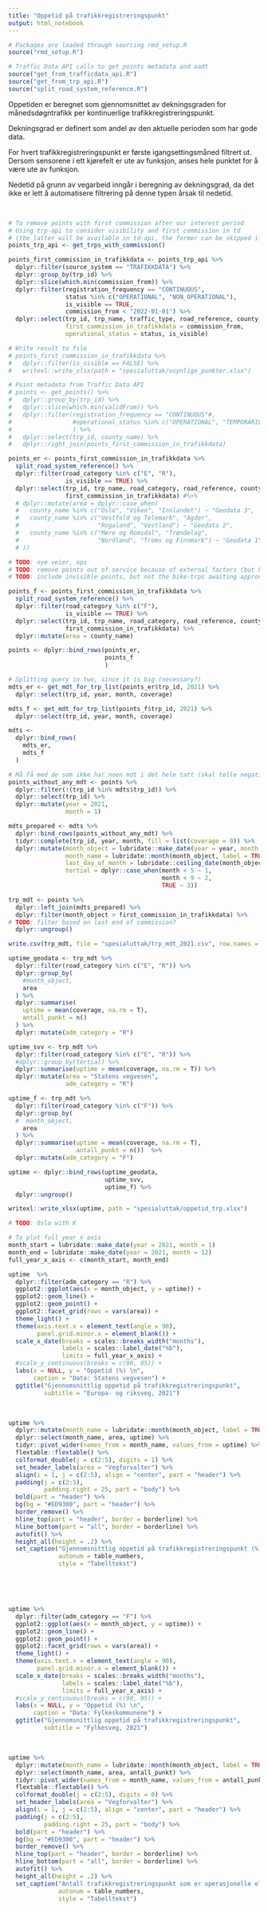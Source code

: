 ```yaml
---
title: "Oppetid på trafikkregistreringspunkt"
output: html_notebook
---
```


```r
# Packages are loaded through sourcing rmd_setup.R
source("rmd_setup.R")

# Traffic Data API calls to get points metadata and aadt
source("get_from_trafficdata_api.R")
source("get_from_trp_api.R")
source("split_road_system_reference.R")
```

Oppetiden er beregnet som gjennomsnittet av dekningsgraden for månedsdøgntrafikk per kontinuerlige trafikkregistreringspunkt. 

Dekningsgrad er definert som andel av den aktuelle perioden som har gode data.

For hvert trafikkregistreringspunkt er første igangsettingsmåned filtrert ut. Dersom sensorene i ett kjørefelt er ute av funksjon, anses hele punktet for å være ute av funksjon. 

Nedetid på grunn av vegarbeid inngår i beregning av dekningsgrad, da det ikke er lett å automatisere filtrering på denne typen årsak til nedetid.

</br>

```r
# To remove points with first commission after our interest period
# Using trp-api to consider visibility and first commission in td 
# (the latter will be available in td-api, the former can be skipped if we just use the visible ones anyway)
points_trp_api <- get_trps_with_commission()

points_first_commission_in_trafikkdata <- points_trp_api %>%
  dplyr::filter(source_system == "TRAFIKKDATA") %>% 
  dplyr::group_by(trp_id) %>%
  dplyr::slice(which.min(commission_from)) %>% 
  dplyr::filter(registration_frequency == "CONTINUOUS",
                status %in% c("OPERATIONAL", "NON_OPERATIONAL"),
                is_visible == TRUE,
                commission_from < "2022-01-01") %>% 
  dplyr::select(trp_id, trp_name, traffic_type, road_reference, county_name,
                first_commission_in_trafikkdata = commission_from, 
                operational_status = status, is_visible)

# Write result to file
# points_first_commission_in_trafikkdata %>% 
#   dplyr::filter(is_visible == FALSE) %>% 
#   writexl::write_xlsx(path = "spesialuttak/usynlige_punkter.xlsx")

# Point metadata from Traffic Data API
# points <- get_points() %>%
#   dplyr::group_by(trp_id) %>%
#   dplyr::slice(which.min(validFrom)) %>%
#   dplyr::filter(registration_frequency == "CONTINUOUS"#,
#                 #operational_status %in% c("OPERATIONAL", "TEMPORARILY_OUT_OF_SERVICE")
#                 ) %>%
#   dplyr::select(trp_id, county_name) %>% 
#   dplyr::right_join(points_first_commission_in_trafikkdata)

points_er <- points_first_commission_in_trafikkdata %>% 
  split_road_system_reference() %>% 
  dplyr::filter(road_category %in% c("E", "R"),
                is_visible == TRUE) %>% 
  dplyr::select(trp_id, trp_name, road_category, road_reference, county_name, operational_status,
                first_commission_in_trafikkdata) #%>% 
  # dplyr::mutate(area = dplyr::case_when(
  #   county_name %in% c("Oslo", "Viken", "Innlandet") ~ "Geodata 3",
  #   county_name %in% c("Vestfold og Telemark", "Agder", 
  #                      "Rogaland", "Vestland") ~ "Geodata 2",
  #   county_name %in% c("Møre og Romsdal", "Trøndelag", 
  #                      "Nordland", "Troms og Finnmark") ~ "Geodata 1"
  # ))

# TODO: nye veier, ops
# TODO: remove points out of service because of external factors (but how?)
# TODO: include invisible points, but not the bike-trps awaiting approval?

points_f <- points_first_commission_in_trafikkdata %>% 
  split_road_system_reference() %>% 
  dplyr::filter(road_category %in% c("F"),
                is_visible == TRUE) %>% 
  dplyr::select(trp_id, trp_name, road_category, road_reference, county_name, operational_status,
                first_commission_in_trafikkdata) %>% 
  dplyr::mutate(area = county_name)

points <- dplyr::bind_rows(points_er, 
                           points_f
                           )
```

```r
# Splitting query in two, since it is big (necessary?)
mdts_er <- get_mdt_for_trp_list(points_er$trp_id, 2021) %>% 
  dplyr::select(trp_id, year, month, coverage) 

mdts_f <- get_mdt_for_trp_list(points_f$trp_id, 2021) %>% 
  dplyr::select(trp_id, year, month, coverage) 

mdts <- 
  dplyr::bind_rows(
    mdts_er, 
    mdts_f
  )

# Må få med de som ikke har noen mdt i det hele tatt (skal telle negativt på oppetid)
points_without_any_mdt <- points %>% 
  dplyr::filter(!(trp_id %in% mdts$trp_id)) %>% 
  dplyr::select(trp_id) %>% 
  dplyr::mutate(year = 2021,
                month = 1)

mdts_prepared <- mdts %>% 
  dplyr::bind_rows(points_without_any_mdt) %>% 
  tidyr::complete(trp_id, year, month, fill = list(coverage = 0)) %>% 
  dplyr::mutate(month_object = lubridate::make_date(year = year, month = month),
                month_name = lubridate::month(month_object, label = TRUE, abbr = FALSE),
                last_day_of_month = lubridate::ceiling_date(month_object, unit = "month"),
                tertial = dplyr::case_when(month < 5 ~ 1,
                                           month < 9 ~ 2,
                                           TRUE ~ 3))

trp_mdt <- points %>% 
  dplyr::left_join(mdts_prepared) %>% 
  dplyr::filter(month_object > first_commission_in_trafikkdata) %>% 
# TODO: filter based on last end of commission?
  dplyr::ungroup()

write.csv(trp_mdt, file = "spesialuttak/trp_mdt_2021.csv", row.names = F)
```

```r
uptime_geodata <- trp_mdt %>% 
  dplyr::filter(road_category %in% c("E", "R")) %>% 
  dplyr::group_by(
    #month_object,
    area
  ) %>% 
  dplyr::summarise(
    uptime = mean(coverage, na.rm = T),
    antall_punkt = n()
  ) %>% 
  dplyr::mutate(adm_category = "R")

uptime_svv <- trp_mdt %>% 
  dplyr::filter(road_category %in% c("E", "R")) %>% 
  #dplyr::group_by(tertial) %>% 
  dplyr::summarise(uptime = mean(coverage, na.rm = T)) %>% 
  dplyr::mutate(area = "Statens vegvesen",
                adm_category = "R")

uptime_f <- trp_mdt %>% 
  dplyr::filter(road_category %in% c("F")) %>% 
  dplyr::group_by(
  #  month_object, 
    area
  ) %>% 
  dplyr::summarise(uptime = mean(coverage, na.rm = T),
                   antall_punkt = n())  %>% 
  dplyr::mutate(adm_category = "F")

uptime <- dplyr::bind_rows(uptime_geodata,
                           uptime_svv,
                           uptime_f) %>% 
  dplyr::ungroup()

writexl::write_xlsx(uptime, path = "spesialuttak/oppetid_trp.xlsx")

# TODO: Oslo with K
```


```r
# To plot full year x axis
month_start = lubridate::make_date(year = 2021, month = 1)
month_end = lubridate::make_date(year = 2021, month = 12)
full_year_x_axis <- c(month_start, month_end)
```



```r
uptime  %>% 
  dplyr::filter(adm_category == "R") %>%
  ggplot2::ggplot(aes(x = month_object, y = uptime)) +
  ggplot2::geom_line() +
  ggplot2::geom_point() +
  ggplot2::facet_grid(rows = vars(area)) +
  theme_light() +
  theme(axis.text.x = element_text(angle = 90),
        panel.grid.minor.x = element_blank()) +
  scale_x_date(breaks = scales::breaks_width("months"),
               labels = scales::label_date("%b"),
               limits = full_year_x_axis) +
  #scale_y_continuous(breaks = c(90, 95)) +
  labs(x = NULL, y = "Oppetid (%) \n",
       caption = "Data: Statens vegvesen") +
  ggtitle("Gjennomsnittlig oppetid på trafikkregistreringspunkt",
          subtitle = "Europa- og riksveg, 2021")
```

</br>

```r
uptime %>%
  dplyr::mutate(month_name = lubridate::month(month_object, label = TRUE)) %>% 
  dplyr::select(month_name, area, uptime) %>%
  tidyr::pivot_wider(names_from = month_name, values_from = uptime) %>% 
  flextable::flextable() %>%
  colformat_double(j = c(2:5), digits = 1) %>%
  set_header_labels(area = "Vegforvalter") %>%
  align(i = 1, j = c(2:5), align = "center", part = "header") %>% 
  padding(j = c(2:5),
          padding.right = 25, part = "body") %>%
  bold(part = "header") %>%
  bg(bg = "#ED9300", part = "header") %>%
  border_remove() %>%
  hline_top(part = "header", border = borderline) %>%
  hline_bottom(part = "all", border = borderline) %>%
  autofit() %>%
  height_all(height = .2) %>%
  set_caption("Gjennomsnittlig oppetid på trafikkregistreringspunkt (%).",
              autonum = table_numbers,
              style = "Tabelltekst")
```

</br>

</br>

```r
uptime %>%
  dplyr::filter(adm_category == "F") %>%
  ggplot2::ggplot(aes(x = month_object, y = uptime)) +
  ggplot2::geom_line() +
  ggplot2::geom_point() +
  ggplot2::facet_grid(rows = vars(area)) +
  theme_light() +
  theme(axis.text.x = element_text(angle = 90),
        panel.grid.minor.x = element_blank()) +
  scale_x_date(breaks = scales::breaks_width("months"),
               labels = scales::label_date("%b"),
               limits = full_year_x_axis) +
  #scale_y_continuous(breaks = c(90, 95)) +
  labs(x = NULL, y = "Oppetid (%) \n",
       caption = "Data: Fylkeskommunene") +
  ggtitle("Gjennomsnittlig oppetid på trafikkregistreringspunkt",
          subtitle = "Fylkesveg, 2021")
```

</br>

```r
uptime %>%
  dplyr::mutate(month_name = lubridate::month(month_object, label = TRUE)) %>% 
  dplyr::select(month_name, area, antall_punkt) %>%
  tidyr::pivot_wider(names_from = month_name, values_from = antall_punkt) %>% 
  flextable::flextable() %>%
  colformat_double(j = c(2:5), digits = 0) %>%
  set_header_labels(area = "Vegforvalter") %>%
  align(i = 1, j = c(2:5), align = "center", part = "header") %>% 
  padding(j = c(2:5),
          padding.right = 25, part = "body") %>%
  bold(part = "header") %>%
  bg(bg = "#ED9300", part = "header") %>%
  border_remove() %>%
  hline_top(part = "header", border = borderline) %>%
  hline_bottom(part = "all", border = borderline) %>%
  autofit() %>%
  height_all(height = .2) %>%
  set_caption("Antall trafikkregistreringspunkt som er operasjonelle eller midlertidig ute av drift. Nedlagte og planlagte punkt telles ikke med.",
              autonum = table_numbers,
              style = "Tabelltekst")
```





